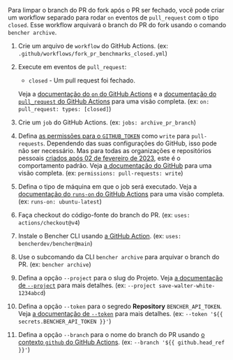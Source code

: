 
Para limpar o branch do PR do fork após o PR ser fechado,
você pode criar um workflow separado para rodar `on` eventos de `pull_request` com o tipo `closed`.
Esse workflow arquivará o branch do PR do fork usando o comando `bencher archive`.

<PullRequestsForkClosedCode />

1. Crie um arquivo de `workflow` do GitHub Actions.
   (ex: `.github/workflows/fork_pr_benchmarks_closed.yml`)
2. Execute em eventos de `pull_request`:
   - `closed` - Um pull request foi fechado.

   Veja a [documentação do `on` do GitHub Actions][github actions on]
   e a [documentação do `pull_request` do GitHub Actions][github action pull_request] para uma visão completa.
   (ex: `on: pull_request: types: [closed]`)
3. Crie um `job` do GitHub Actions.
   (ex: `jobs: archive_pr_branch`)
4. Defina [as permissões para o `GITHUB_TOKEN`][github token permissions]
   como `write` para `pull-requests`.
   Dependendo das suas configurações do GitHub, isso pode não ser necessário.
   Mas para todas as organizações e repositórios pessoais
   [criados após 02 de fevereiro de 2023][github token read only],
   este é o comportamento padrão.
   Veja [a documentação do GitHub][github token permissions security]
   para uma visão completa.
   (ex: `permissions: pull-requests: write`)
5. Defina o tipo de máquina em que o job será executado.
   Veja a [documentação do `runs-on` do GitHub Actions][github actions runs-on]
   para uma visão completa.
   (ex: `runs-on: ubuntu-latest`)
6. Faça checkout do código-fonte do branch do PR.
   (ex: `uses: actions/checkout@v4`)
7. Instale o Bencher CLI usando [a GitHub Action][bencher cli github action].
   (ex: `uses: bencherdev/bencher@main`)
8. Use o subcomando da CLI `bencher archive` para arquivar o branch do PR.
   (ex: `bencher archive`)
9.  Defina a opção `--project` para o slug do Projeto.
    Veja [a documentação de `--project`][project option] para mais detalhes.
    (ex: `--project save-walter-white-1234abcd`)
10. Defina a opção `--token` para o segredo **Repository** `BENCHER_API_TOKEN`.
    Veja [a documentação de `--token`][token option] para mais detalhes.
    (ex: `--token '${{ secrets.BENCHER_API_TOKEN }}'`)
11. Defina a opção `--branch` para o nome do branch do PR
    usando [o contexto `github` do GitHub Actions][github actions context].
    (ex: `--branch '${{ github.head_ref }}'`)

[github actions on]: https://docs.github.com/en/actions/using-workflows/workflow-syntax-for-github-actions#on
[github action pull_request]: https://docs.github.com/en/webhooks/webhook-events-and-payloads#pull_request
[github token permissions]: https://docs.github.com/en/actions/using-jobs/assigning-permissions-to-jobs#setting-the-github_token-permissions-for-a-specific-job
[github token read only]: https://github.blog/changelog/2023-02-02-github-actions-updating-the-default-github_token-permissions-to-read-only/
[github token permissions security]: https://docs.github.com/en/actions/security-guides/automatic-token-authentication#modifying-the-permissions-for-the-github_token
[github actions runs-on]: https://docs.github.com/en/actions/using-workflows/workflow-syntax-for-github-actions#jobsjob_idruns-on
[bencher cli github action]: https://github.com/marketplace/actions/bencher-cli
[github actions context]: https://docs.github.com/en/actions/learn-github-actions/contexts#github-context

[project option]: /pt/docs/explanation/bencher-run/#--project-project
[token option]: /pt/docs/explanation/bencher-run/#--token-token